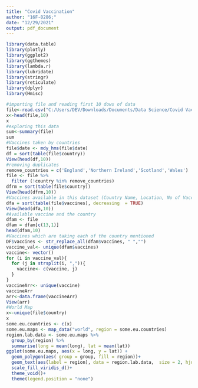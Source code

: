 ---
title: "Covid Vaccination"
author: "16F-8286;"
date: "12/29/2021"
output: pdf_document
---



```{r Vaccince}
library(data.table)
library(plotly)
library(ggplot2)
library(ggthemes)
library(lambda.r)
library(lubridate)
library(stringr)
library(reticulate)
library(dplyr)
library(Hmisc)

#importing file and reading first 10 dows of data
file<-read.csv("C:/Users/DEV/Downloads/Documents/Data Science/Covid Vaccination Analysis/country_vaccinations.csv")
x<-head(file,10)
x
#exploring this data 
sum<-summary(file)
sum
#Vaccines taken by countries
file$date <- mdy_hms(file$date)
df = sort(table(file$country))
View(head(df,10))
#removing duplicates
remove_countries = c('England','Northern Ireland','Scotland','Wales')
file <- file %>%
  filter (!country %in% remove_countries) 
dfrm = sort(table(file$country))
View(head(dfrm,10))
#Vaccines available in this dataset (Country Name, Location, No of Vaccines)
dfa = sort(table(file$vaccines), decreasing  = TRUE)
View(head(dfa,10))
#Available vaccine and the country
dfam <- file
dfam = dfam[c(13,1)]
head(dfam,10)
#Vaccines which are taking each of the country mentioned
DF$vaccines <- str_replace_all(dfam$vaccines, " ","")
vaccine_val<- unique(dfam$vaccines)
vaccine<- vector()
for (i in vaccine_val){
  for (j in strsplit(i, ",")){
    vaccine<- c(vaccine, j)
  }
}
vaccineArr<- unique(vaccine)
vaccineArr
arr<-data.frame(vaccineArr)
View(arr)
#World Map
x<-unique(file$country)
x
some.eu.countries <- c(x)
some.eu.maps <- map_data("world", region = some.eu.countries)
region.lab.data <- some.eu.maps %>%
  group_by(region) %>%
  summarise(long = mean(long), lat = mean(lat))
ggplot(some.eu.maps, aes(x = long, y = lat)) +
  geom_polygon(aes( group = group, fill = region))+
  geom_text(aes(label = region), data = region.lab.data,  size = 2, hjust = 0.5)+
  scale_fill_viridis_d()+
  theme_void()+
  theme(legend.position = "none")

```

